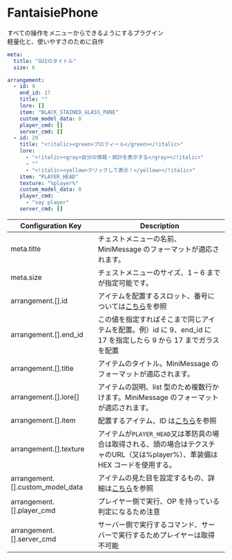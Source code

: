# FantaisiePhone

すべての操作をメニューからできるようにするプラグイン  
軽量化と、使いやすさのために自作

```yaml title="custom/custom_gui.yml"
meta:
  title: "GUIのタイトル"
  size: 6

arrangement:
  - id: 9
    end_id: 17
    title: ""
    lore: []
    item: "BLACK_STAINED_GLASS_PANE"
    custom_model_data: 0
    player_cmd: []
    server_cmd: []
  - id: 20
    title: "<!italic><green>プロフィール</green></!italic>"
    lore:
      - "<!italic><gray>自分の情報・統計を表示する</gray></!italic>"
      - ""
      - "<!italic><yellow>クリックして表示！</yellow></!italic>"
    item: "PLAYER_HEAD"
    texture: "%player%"
    custom_model_data: 0
    player_cmd:
      - "say player"
    server_cmd: []
```

| Configuration Key                | Description                                                                                                      |
| -------------------------------- | ---------------------------------------------------------------------------------------------------------------- |
| meta.title                       | チェストメニューの名前、MiniMessage のフォーマットが適応されます。                                               |
| meta.size                        | チェストメニューのサイズ、1 ~ 6 までが指定可能です。                                                             |
| arrangement.[].id                | アイテムを配置するスロット、番号については[こちら](https://wiki.vg/Inventory)を参照                              |
| arrangement.[].end_id            | この値を指定すればそこまで同じアイテムを配置。例）id に 9、end_id に 17 を指定したら 9 から 17 までガラスを配置  |
| arrangement.[].title             | アイテムのタイトル。MiniMessage のフォーマットが適応されます。                                                   |
| arrangement.[].lore[]            | アイテムの説明、list 型のため複数行かけます。MiniMessage のフォーマットが適応されます。                          |
| arrangement.[].item              | 配置するアイテム、ID は[こちら](https://hub.spigotmc.org/javadocs/bukkit/org/bukkit/Material.html)を参照         |
| arrangement.[].texture           | アイテムが`PLAYER_HEAD`又は革防具の場合は取得される、頭の場合はテクスチャのURL（又は%player%）、革装備は HEX コードを使用する。 |
| arrangement.[].custom_model_data | アイテムの見た目を設定するもの、詳細は[こちら](/docs/miscellaneous/custom_model_data)を参照                             |
| arrangement.[].player_cmd        | プレイヤー側で実行、OP を持っている判定になるため注意                                                            |
| arrangement.[].server_cmd        | サーバー側で実行するコマンド、サーバーで実行するためプレイヤーは取得不可能                                       |
